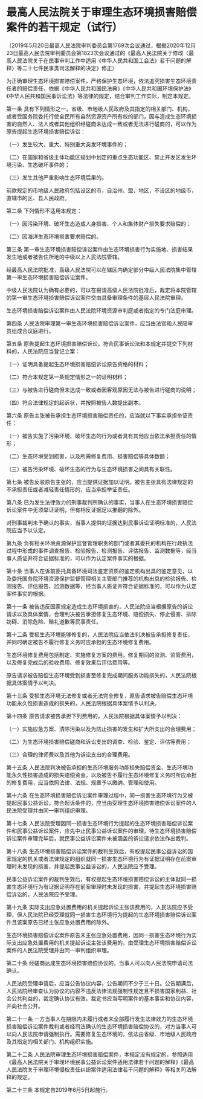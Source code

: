 # 最高人民法院关于审理生态环境损害赔偿案件的若干规定（试行）

  

（2019年5月20日最高人民法院审判委员会第1769次会议通过，根据2020年12月23日最高人民法院审判委员会第1823次会议通过的《最高人民法院关于修改〈最高人民法院关于在民事审判工作中适用《中华人民共和国工会法》若干问题的解释〉等二十七件民事类司法解释的决定》修正）

为正确审理生态环境损害赔偿案件，严格保护生态环境，依法追究损害生态环境责任者的赔偿责任，依据《中华人民共和国民法典》《中华人民共和国环境保护法》《中华人民共和国民事诉讼法》等法律的规定，结合审判工作实际，制定本规定。

第一条 具有下列情形之一，省级、市地级人民政府及其指定的相关部门、机构，或者受国务院委托行使全民所有自然资源资产所有权的部门，因与造成生态环境损害的自然人、法人或者其他组织经磋商未达成一致或者无法进行磋商的，可以作为原告提起生态环境损害赔偿诉讼：

（一）发生较大、重大、特别重大突发环境事件的；

（二）在国家和省级主体功能区规划中划定的重点生态功能区、禁止开发区发生环境污染、生态破坏事件的；

（三）发生其他严重影响生态环境后果的。

前款规定的市地级人民政府包括设区的市，自治州、盟、地区，不设区的地级市，直辖市的区、县人民政府。

第二条 下列情形不适用本规定：

（一）因污染环境、破坏生态造成人身损害、个人和集体财产损失要求赔偿的；

（二）因海洋生态环境损害要求赔偿的。

第三条 第一审生态环境损害赔偿诉讼案件由生态环境损害行为实施地、损害结果发生地或者被告住所地的中级以上人民法院管辖。

经最高人民法院批准，高级人民法院可以在辖区内确定部分中级人民法院集中管辖第一审生态环境损害赔偿诉讼案件。

中级人民法院认为确有必要的，可以在报请高级人民法院批准后，裁定将本院管辖的第一审生态环境损害赔偿诉讼案件交由具备审理条件的基层人民法院审理。

生态环境损害赔偿诉讼案件由人民法院环境资源审判庭或者指定的专门法庭审理。

第四条 人民法院审理第一审生态环境损害赔偿诉讼案件，应当由法官和人民陪审员组成合议庭进行。

第五条 原告提起生态环境损害赔偿诉讼，符合民事诉讼法和本规定并提交下列材料的，人民法院应当登记立案：

（一）证明具备提起生态环境损害赔偿诉讼原告资格的材料；

（二）符合本规定第一条规定情形之一的证明材料；

（三）与被告进行磋商但未达成一致或者因客观原因无法与被告进行磋商的说明；

（四）符合法律规定的起诉状，并按照被告人数提出副本。

第六条 原告主张被告承担生态环境损害赔偿责任的，应当就以下事实承担举证责任：

（一）被告实施了污染环境、破坏生态的行为或者具有其他应当依法承担责任的情形；

（二）生态环境受到损害，以及所需修复费用、损害赔偿等具体数额；

（三）被告污染环境、破坏生态的行为与生态环境损害之间具有关联性。

第七条 被告反驳原告主张的，应当提供证据加以证明。被告主张具有法律规定的不承担责任或者减轻责任情形的，应当承担举证责任。

第八条 已为发生法律效力的刑事裁判所确认的事实，当事人在生态环境损害赔偿诉讼案件中无须举证证明，但有相反证据足以推翻的除外。

对刑事裁判未予确认的事实，当事人提供的证据达到民事诉讼证明标准的，人民法院应当予以认定。

第九条 负有相关环境资源保护监督管理职责的部门或者其委托的机构在行政执法过程中形成的事件调查报告、检验报告、检测报告、评估报告、监测数据等，经当事人质证并符合证据标准的，可以作为认定案件事实的根据。

第十条 当事人在诉前委托具备环境司法鉴定资质的鉴定机构出具的鉴定意见，以及委托国务院环境资源保护监督管理相关主管部门推荐的机构出具的检验报告、检测报告、评估报告、监测数据等，经当事人质证并符合证据标准的，可以作为认定案件事实的根据。

第十一条 被告违反国家规定造成生态环境损害的，人民法院应当根据原告的诉讼请求以及具体案情，合理判决被告承担修复生态环境、赔偿损失、停止侵害、排除妨碍、消除危险、赔礼道歉等民事责任。

第十二条 受损生态环境能够修复的，人民法院应当依法判决被告承担修复责任，并同时确定被告不履行修复义务时应承担的生态环境修复费用。

生态环境修复费用包括制定、实施修复方案的费用，修复期间的监测、监管费用，以及修复完成后的验收费用、修复效果后评估费用等。

原告请求被告赔偿生态环境受到损害至修复完成期间服务功能损失的，人民法院根据具体案情予以判决。

第十三条 受损生态环境无法修复或者无法完全修复，原告请求被告赔偿生态环境功能永久性损害造成的损失的，人民法院根据具体案情予以判决。

第十四条 原告请求被告承担下列费用的，人民法院根据具体案情予以判决：

（一）实施应急方案、清除污染以及为防止损害的发生和扩大所支出的合理费用；

（二）为生态环境损害赔偿磋商和诉讼支出的调查、检验、鉴定、评估等费用；

（三）合理的律师费以及其他为诉讼支出的合理费用。

第十五条 人民法院判决被告承担的生态环境服务功能损失赔偿资金、生态环境功能永久性损害造成的损失赔偿资金，以及被告不履行生态环境修复义务时所应承担的修复费用，应当依照法律、法规、规章予以缴纳、管理和使用。

第十六条 在生态环境损害赔偿诉讼案件审理过程中，同一损害生态环境行为又被提起民事公益诉讼，符合起诉条件的，应当由受理生态环境损害赔偿诉讼案件的人民法院受理并由同一审判组织审理。

第十七条 人民法院受理因同一损害生态环境行为提起的生态环境损害赔偿诉讼案件和民事公益诉讼案件，应先中止民事公益诉讼案件的审理，待生态环境损害赔偿诉讼案件审理完毕后，就民事公益诉讼案件未被涵盖的诉讼请求依法作出裁判。

第十八条 生态环境损害赔偿诉讼案件的裁判生效后，有权提起民事公益诉讼的国家规定的机关或者法律规定的组织就同一损害生态环境行为有证据证明存在前案审理时未发现的损害，并提起民事公益诉讼的，人民法院应予受理。

民事公益诉讼案件的裁判生效后，有权提起生态环境损害赔偿诉讼的主体就同一损害生态环境行为有证据证明存在前案审理时未发现的损害，并提起生态环境损害赔偿诉讼的，人民法院应予受理。

第十九条 实际支出应急处置费用的机关提起诉讼主张该费用的，人民法院应予受理，但人民法院已经受理就同一损害生态环境行为提起的生态环境损害赔偿诉讼案件且该案原告已经主张应急处置费用的除外。

生态环境损害赔偿诉讼案件原告未主张应急处置费用，因同一损害生态环境行为实际支出应急处置费用的机关提起诉讼主张该费用的，由受理生态环境损害赔偿诉讼案件的人民法院受理并由同一审判组织审理。

第二十条 经磋商达成生态环境损害赔偿协议的，当事人可以向人民法院申请司法确认。

人民法院受理申请后，应当公告协议内容，公告期间不少于三十日。公告期满后，人民法院经审查认为协议的内容不违反法律法规强制性规定且不损害国家利益、社会公共利益的，裁定确认协议有效。裁定书应当写明案件的基本事实和协议内容，并向社会公开。

第二十一条 一方当事人在期限内未履行或者未全部履行发生法律效力的生态环境损害赔偿诉讼案件裁判或者经司法确认的生态环境损害赔偿协议的，对方当事人可以向人民法院申请强制执行。需要修复生态环境的，依法由省级、市地级人民政府及其指定的相关部门、机构组织实施。

第二十二条 人民法院审理生态环境损害赔偿案件，本规定没有规定的，参照适用《最高人民法院关于审理环境民事公益诉讼案件适用法律若干问题的解释》《最高人民法院关于审理环境侵权责任纠纷案件适用法律若干问题的解释》等相关司法解释的规定。

第二十三条 本规定自2019年6月5日起施行。